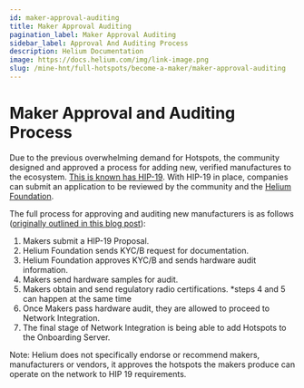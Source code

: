 ```yaml
---
id: maker-approval-auditing
title: Maker Approval Auditing
pagination_label: Maker Approval Auditing
sidebar_label: Approval And Auditing Process
description: Helium Documentation
image: https://docs.helium.com/img/link-image.png
slug: /mine-hnt/full-hotspots/become-a-maker/maker-approval-auditing
---
```


# Maker Approval and Auditing Process

Due to the previous overwhelming demand for Hotspots, the community designed and approved a process 
for adding new, verified manufactures to the ecosystem.
[This is known has HIP-19](https://github.com/helium/HIP/blob/master/0019-third-party-manufacturers.md).
With HIP-19 in place, companies can submit an application to be reviewed by the community and the
[Helium Foundation](https://www.helium.foundation).

The full process for approving and auditing new manufacturers is as follows
([originally outlined in this blog post](https://docs.helium.com/devblog/2021/01/26/maker-audit.html)):

1. Makers submit a HIP-19 Proposal.
2. Helium Foundation sends KYC/B request for documentation.
3. Helium Foundation approves KYC/B and sends hardware audit information.
4. Makers send hardware samples for audit.
5. Makers obtain and send regulatory radio certifications. \*steps 4 and 5 can happen at the same
   time
6. Once Makers pass hardware audit, they are allowed to proceed to Network Integration.
7. The final stage of Network Integration is being able to add Hotspots to the Onboarding Server.

Note: Helium does not specifically endorse or recommend makers, manufacturers or vendors, it approves 
the hotspots the makers produce can operate on the network to HIP 19 requirements.
